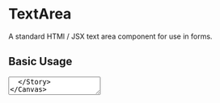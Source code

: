 
<Meta title="TextArea" component={TextArea} />

# TextArea

A standard HTMl / JSX text area component for use in forms.

## Basic Usage

<Canvas>
  <Story name="Basic Usage">
    <TextArea type="text" placeholder="A placeholder" />
  </Story>
</Canvas>

<RenderHtmlMarkup component="TextArea" story="Basic Usage" />

## Placeholder

<Canvas>
  <Story name="Text Area placeholder">
    <TextArea type="text" placeholder="Hello" />
  </Story>
</Canvas>

<RenderHtmlMarkup component="TextArea" story="Text Area placeholder" />
